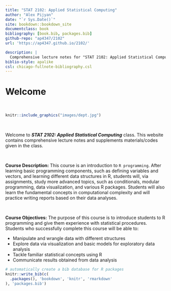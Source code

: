 ```yaml
--- 
title: "STAT 2102: Applied Statistical Computing"
author: "Alex Pijyan"
date: "`r Sys.Date()`"
site: bookdown::bookdown_site
documentclass: book
bibliography: [book.bib, packages.bib]
github-repo: "ap4347/2102"
url: 'https://ap4347.github.io/2102/'

description: |
  Comprehensive lecture notes for "STAT 2102: Applied Statistical Computing" class
biblio-style: apalike
csl: chicago-fullnote-bibliography.csl
---
```




# Welcome {-}

&nbsp;

```r
knitr::include_graphics("images/dept.jpg")
```

&nbsp;

Welcome to **_STAT 2102: Applied Statistical Computing_** class. This website contains comprehensive lecture notes and supplements materials/codes given in the class.

&nbsp;

**Course Description:** This course is an introduction to `R programming`. After learning basic programming components, such as defining variables and vectors, and learning different data structures in R, students will, via assignments, study more advanced topics, such as conditionals, modular programming, data visualization, and various R packages. Students will also learn the fundamental concepts in computational complexity and will practice writing reports based on their data analyses.

&nbsp;

**Course Objectives:** The purpose of this course is to introduce students to R programming and give them experience with statistical procedures. Students who successfully complete this course will be able to:

* Manipulate and wrangle data with different structures
* Explore data via visualization and basic models for exploratory data analysis
* Tackle familiar statistical concepts using R
* Communicate results obtained from data analysis



```r
# automatically create a bib database for R packages
knitr::write_bib(c(
  .packages(), 'bookdown', 'knitr', 'rmarkdown'
), 'packages.bib')
```
